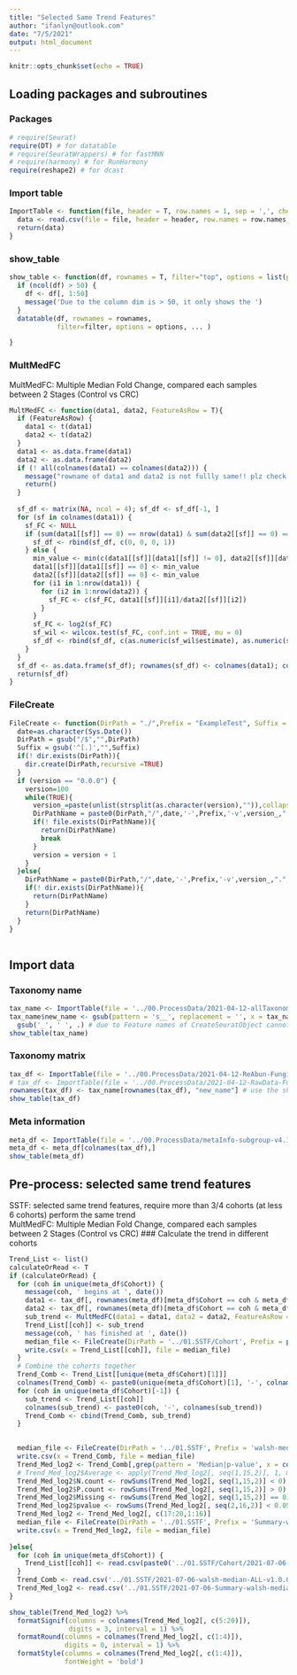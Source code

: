 ```yaml
---
title: "Selected Same Trend Features"
author: "ifanlyn@outlook.com"
date: "7/5/2021"
output: html_document
---
```


```r
knitr::opts_chunk$set(echo = TRUE)
```

## Loading packages and subroutines {.tabset}

### Packages
```r
# require(Seurat)
require(DT) # for datatable
# require(SeuratWrappers) # for fastMNN
# require(harmony) # for RunHarmony
require(reshape2) # for dcast
```

### Import table
```r
ImportTable <- function(file, header = T, row.names = 1, sep = ',', check.names = FALSE, ...){
  data <- read.csv(file = file, header = header, row.names = row.names, sep = sep, check.names = check.names, ...)
  return(data)
}
```

### show_table
```r
show_table <- function(df, rownames = T, filter="top", options = list(pageLength = 10, scrollX=T), ...){
  if (ncol(df) > 50) {
    df <- df[, 1:50]
    message('Due to the column dim is > 50, it only shows the ')
  }
  datatable(df, rownames = rownames, 
            filter=filter, options = options, ... )

}
```

### MultMedFC 
MultMedFC: Multiple Median Fold Change, compared each samples between 2 Stages (Control vs CRC)
```r
MultMedFC <- function(data1, data2, FeatureAsRow = T){
  if (FeatureAsRow) {
    data1 <- t(data1)
    data2 <- t(data2)
  }
  data1 <- as.data.frame(data1)
  data2 <- as.data.frame(data2)
  if (! all(colnames(data1) == colnames(data2))) {
    message("rowname of data1 and data2 is not fullly same!! plz check it !!")
    return()
  }
  
  sf_df <- matrix(NA, ncol = 4); sf_df <- sf_df[-1, ]
  for (sf in colnames(data1)) {
    sf_FC <- NULL
    if (sum(data1[[sf]] == 0) == nrow(data1) & sum(data2[[sf]] == 0) == nrow(data2)) {
      sf_df <- rbind(sf_df, c(0, 0, 0, 1))
    } else {
      min_value <- min(c(data1[[sf]][data1[[sf]] != 0], data2[[sf]][data2[[sf]] != 0]))/10
      data1[[sf]][data1[[sf]] == 0] <- min_value
      data2[[sf]][data2[[sf]] == 0] <- min_value
      for (i1 in 1:nrow(data1)) {
        for (i2 in 1:nrow(data2)) {
          sf_FC <- c(sf_FC, data1[[sf]][i1]/data2[[sf]][i2])
        } 
      }
      sf_FC <- log2(sf_FC)
      sf_wil <- wilcox.test(sf_FC, conf.int = TRUE, mu = 0)
      sf_df <- rbind(sf_df, c(as.numeric(sf_wil$estimate), as.numeric(sf_wil$conf.int), as.numeric(sf_wil$p.value)))
    }
  }
  sf_df <- as.data.frame(sf_df); rownames(sf_df) <- colnames(data1); colnames(sf_df) <- c('Median', 'low-CI', 'high-CI', 'p-value')
  return(sf_df)
}
```


### FileCreate
```r
FileCreate <- function(DirPath = "./",Prefix = "ExampleTest", Suffix = "pdf", version = "0.0.0"){
  date=as.character(Sys.Date())
  DirPath = gsub("/$","",DirPath)
  Suffix = gsub('^[.]',"",Suffix)
  if(! dir.exists(DirPath)){
    dir.create(DirPath,recursive =TRUE)
  }
  if (version == "0.0.0") {
    version=100
    while(TRUE){
      version_=paste(unlist(strsplit(as.character(version),"")),collapse=".")
      DirPathName = paste0(DirPath,"/",date,'-',Prefix,'-v',version_,".",Suffix)
      if(! file.exists(DirPathName)){
        return(DirPathName)
        break
      }
      version = version + 1
    }
  }else{
    DirPathName = paste0(DirPath,"/",date,'-',Prefix,'-v',version_,".",Suffix)
    if(! dir.exists(DirPathName)){
      return(DirPathName)
    }
    return(DirPathName)
  }
}
  
```

## Import data {.tabset}

### Taxonomy name 
```r
tax_name <- ImportTable(file = '../00.ProcessData/2021-04-12-allTaxonomySplitLevel-v1.0.1.tsv', sep = '\t')
tax_name$new_name <- gsub(pattern = 's__', replacement = '', x = tax_name$Specie) %>% 
  gsub('_', ' ', .) # due to Feature names of CreateSeuratObject cannot have underscores, replace with blanket space.
show_table(tax_name)
```

### Taxonomy matrix
```r
tax_df <- ImportTable(file = '../00.ProcessData/2021-04-12-ReAbun-Fungi-filter1802-v1.0.0.tsv', sep = '\t')
# tax_df <- ImportTable(file = '../00.ProcessData/2021-04-12-RawData-Fungi-filter1802-v1.0.0.tsv', sep = '\t')
rownames(tax_df) <- tax_name[rownames(tax_df), "new_name"] # use the short species names
show_table(tax_df)
```

### Meta information 
```r
meta_df <- ImportTable(file = '../00.ProcessData/metaInfo-subgroup-v4.1.csv')
meta_df <- meta_df[colnames(tax_df),]
show_table(meta_df)
```



## Pre-process: selected same trend features
SSTF: selected same trend features, require more than 3/4 cohorts (at less 6 cohorts) perform the same trend <br>
MultMedFC: Multiple Median Fold Change, compared each samples between 2 Stages (Control vs CRC)
### Calculate the trend in different cohorts
```r
Trend_List <- list()
calculateOrRead <- T
if (calculateOrRead) {
  for (coh in unique(meta_df$Cohort)) {
    message(coh, ' begins at ', date())
    data1 <- tax_df[, rownames(meta_df)[meta_df$Cohort == coh & meta_df$Stage == 'CRC']]
    data2 <- tax_df[, rownames(meta_df)[meta_df$Cohort == coh & meta_df$Stage == 'CTRL']]
    sub_trend <- MultMedFC(data1 = data1, data2 = data2, FeatureAsRow = T)
    Trend_List[[coh]] <- sub_trend
    message(coh, ' has finished at ', date())
    median_file <- FileCreate(DirPath = '../01.SSTF/Cohort', Prefix = paste0('walsh-median-', coh), Suffix = 'csv')
    write.csv(x = Trend_List[[coh]], file = median_file)
  }
  # Combine the cohorts together
  Trend_Comb <- Trend_List[[unique(meta_df$Cohort)[1]]]
  colnames(Trend_Comb) <- paste0(unique(meta_df$Cohort)[1], '-', colnames(Trend_Comb))
  for (coh in unique(meta_df$Cohort)[-1]) {
    sub_trend <- Trend_List[[coh]]
    colnames(sub_trend) <- paste0(coh, '-', colnames(sub_trend))
    Trend_Comb <- cbind(Trend_Comb, sub_trend)
  }

  
  median_file <- FileCreate(DirPath = '../01.SSTF', Prefix = 'walsh-median-ALL', Suffix = 'csv')
  write.csv(x = Trend_Comb, file = median_file)
  Trend_Med_log2 <- Trend_Comb[,grep(pattern = 'Median|p-value', x = colnames(Trend_Comb))]
  # Trend_Med_log2$Average <- apply(Trend_Med_log2[, seq(1,15,2)], 1, mean)
  Trend_Med_log2$N.count <- rowSums(Trend_Med_log2[, seq(1,15,2)] < 0)
  Trend_Med_log2$P.count <- rowSums(Trend_Med_log2[, seq(1,15,2)] > 0)
  Trend_Med_log2$Missing <- rowSums(Trend_Med_log2[, seq(1,15,2)] == 0)
  Trend_Med_log2$pvalue <- rowSums(Trend_Med_log2[, seq(2,16,2)] < 0.05)
  Trend_Med_log2 <- Trend_Med_log2[, c(17:20,1:16)]
  median_file <- FileCreate(DirPath = '../01.SSTF', Prefix = 'Summary-walsh-median', Suffix = 'csv')
  write.csv(x = Trend_Med_log2, file = median_file)
  
}else{
  for (coh in unique(meta_df$Cohort)) {
    Trend_List[[coh]] <- read.csv(paste0('../01.SSTF/Cohort/2021-07-06-walsh-median-', coh, '-v1.0.0.csv'), header = T, row.names = 1, check.names = F)
  }
  Trend_Comb <- read.csv('../01.SSTF/2021-07-06-walsh-median-ALL-v1.0.0.csv', header = T, row.names = 1, check.names = F)
  Trend_Med_log2 <- read.csv('../01.SSTF/2021-07-06-Summary-walsh-median-v1.0.0.csv', header = T, row.names = 1, check.names = F)
}

show_table(Trend_Med_log2) %>%
  formatSignif(columns = colnames(Trend_Med_log2[, c(5:20)]),
               digits = 3, interval = 1) %>%
  formatRound(columns = colnames(Trend_Med_log2[, c(1:4)]),
              digits = 0, interval = 1) %>%
  formatStyle(columns = colnames(Trend_Med_log2[, c(1:4)]),
              fontWeight = 'bold')
```